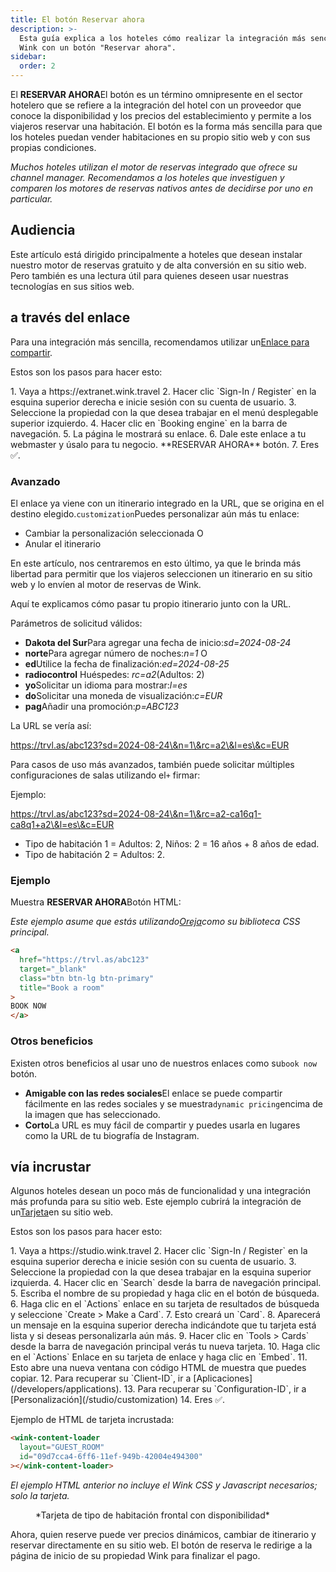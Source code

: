```yaml
---
title: El botón Reservar ahora
description: >-
  Esta guía explica a los hoteles cómo realizar la integración más sencilla con
  Wink con un botón "Reservar ahora".
sidebar:
  order: 2
---
```


El **RESERVAR AHORA**El botón es un término omnipresente en el sector hotelero que se refiere a la integración del hotel con un proveedor que conoce la disponibilidad y los precios del establecimiento y permite a los viajeros reservar una habitación. El botón es la forma más sencilla para que los hoteles puedan vender habitaciones en su propio sitio web y con sus propias condiciones.

*Muchos hoteles utilizan el motor de reservas integrado que ofrece su channel manager. Recomendamos a los hoteles que investiguen y comparen los motores de reservas nativos antes de decidirse por uno en particular.*

## Audiencia

Este artículo está dirigido principalmente a hoteles que desean instalar nuestro motor de reservas gratuito y de alta conversión en su sitio web.
Pero también es una lectura útil para quienes deseen usar nuestras tecnologías en sus sitios web.

## a través del enlace

Para una integración más sencilla, recomendamos utilizar un[Enlace para compartir](/studio/shareable-links).

Estos son los pasos para hacer esto:

<Steps>
  1. Vaya a https://extranet.wink.travel
  2. Hacer clic `Sign-In / Register` en la esquina superior derecha e inicie sesión con su cuenta de usuario.
  3. Seleccione la propiedad con la que desea trabajar en el menú desplegable superior izquierdo.
  4. Hacer clic en `Booking engine` en la barra de navegación.
  5. La página le mostrará su enlace.
  6. Dale este enlace a tu webmaster y úsalo para tu negocio. **RESERVAR AHORA** botón.
  7. Eres ✅.
</Steps>


### Avanzado

El enlace ya viene con un itinerario integrado en la URL, que se origina en el destino elegido.`customization`Puedes personalizar aún más tu enlace:

* Cambiar la personalización seleccionada O
* Anular el itinerario

En este artículo, nos centraremos en esto último, ya que le brinda más libertad para permitir que los viajeros seleccionen un itinerario en su sitio web y lo envíen al motor de reservas de Wink.

Aquí te explicamos cómo pasar tu propio itinerario junto con la URL.

Parámetros de solicitud válidos:

* **Dakota del Sur**Para agregar una fecha de inicio:*sd=2024-08-24*
* **norte**Para agregar número de noches:*n=1* O
* **ed**Utilice la fecha de finalización:*ed=2024-08-25*
* **radiocontrol** Huéspedes: *rc=a2*(Adultos: 2)
* **yo**Solicitar un idioma para mostrar:*l=es*
* **do**Solicitar una moneda de visualización:*c=EUR*
* **pag**Añadir una promoción:*p=ABC123*

La URL se vería así:

https://trvl.as/abc123?sd=2024-08-24\&n=1\&rc=a2\&l=es\&c=EUR

Para casos de uso más avanzados, también puede solicitar múltiples configuraciones de salas utilizando el`+` firmar:

Ejemplo:

https://trvl.as/abc123?sd=2024-08-24\&n=1\&rc=a2-ca16q1-ca8q1+a2\&l=es\&c=EUR

* Tipo de habitación 1 = Adultos: 2, Niños: 2 = 16 años + 8 años de edad.
* Tipo de habitación 2 = Adultos: 2.

### Ejemplo

Muestra **RESERVAR AHORA**Botón HTML:

*Este ejemplo asume que estás utilizando[Oreja](https://getbootstrap.com)como su biblioteca CSS principal.*

```html
<a 
  href="https://trvl.as/abc123" 
  target="_blank" 
  class="btn btn-lg btn-primary" 
  title="Book a room"
>
BOOK NOW
</a>
```

### Otros beneficios

Existen otros beneficios al usar uno de nuestros enlaces como su`book now` botón.

* **Amigable con las redes sociales**El enlace se puede compartir fácilmente en las redes sociales y se muestra`dynamic pricing`encima de la imagen que has seleccionado.
* **Corto**La URL es muy fácil de compartir y puedes usarla en lugares como la URL de tu biografía de Instagram.

## vía incrustar

Algunos hoteles desean un poco más de funcionalidad y una integración más profunda para su sitio web. Este ejemplo cubrirá la integración de un[Tarjeta](/studio/cards)en su sitio web.

Estos son los pasos para hacer esto:

<Steps>
  1. Vaya a https://studio.wink.travel
  2. Hacer clic `Sign-In / Register` en la esquina superior derecha e inicie sesión con su cuenta de usuario.
  3. Seleccione la propiedad con la que desea trabajar en la esquina superior izquierda.
  4. Hacer clic en `Search` desde la barra de navegación principal.
  5. Escriba el nombre de su propiedad y haga clic en el botón de búsqueda.
  6. Haga clic en el `Actions` enlace en su tarjeta de resultados de búsqueda y seleccione `Create > Make a Card`.
  7. Esto creará un `Card`.
  8. Aparecerá un mensaje en la esquina superior derecha indicándote que tu tarjeta está lista y si deseas personalizarla aún más.
  9. Hacer clic en `Tools > Cards` desde la barra de navegación principal verás tu nueva tarjeta.
  10. Haga clic en el `Actions` Enlace en su tarjeta de enlace y haga clic en `Embed`.
  11. Esto abre una nueva ventana con código HTML de muestra que puedes copiar.
  12. Para recuperar su `Client-ID`, ir a [Aplicaciones](/developers/applications).
  13. Para recuperar su `Configuration-ID`, ir a [Personalización](/studio/customization)
  14. Eres ✅.
</Steps>


Ejemplo de HTML de tarjeta incrustada:

```html
<wink-content-loader
  layout="GUEST_ROOM"
  id="09d7cca4-6ff6-11ef-949b-42004e494300"
></wink-content-loader>
```

*El ejemplo HTML anterior no incluye el Wink CSS y Javascript necesarios; solo la tarjeta.*

<figure>
  <CloudinaryImage width="350" height="829" resize="scale" quality="best" alt="Vista previa de la tarjeta" src="academy/card-example" errorImage="noimage_opaque_nyrtl0.png" />

  <figcaption>*Tarjeta de tipo de habitación frontal con disponibilidad*</figcaption>
</figure>


Ahora, quien reserve puede ver precios dinámicos, cambiar de itinerario y reservar directamente en su sitio web. El botón de reserva le redirige a la página de inicio de su propiedad Wink para finalizar el pago.

